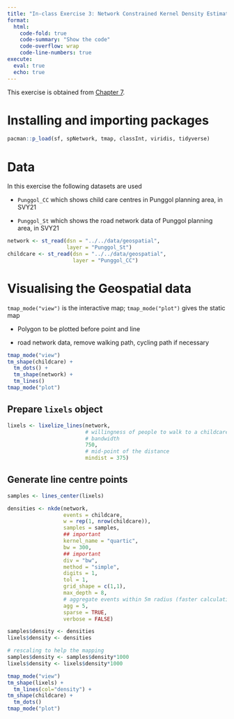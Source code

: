 ```yaml
---
title: "In-class Exercise 3: Network Constrained Kernel Density Estimation (NKDE)"
format: 
  html: 
    code-fold: true
    code-summary: "Show the code"
    code-overflow: wrap
    code-line-numbers: true
execute: 
  eval: true
  echo: true
---
```


This exercise is obtained from [Chapter 7](https://r4gdsa.netlify.app/chap07.html).

# Installing and importing packages

```r
pacman::p_load(sf, spNetwork, tmap, classInt, viridis, tidyverse)
```

# Data

In this exercise the following datasets are used

-   `Punggol_CC` which shows child care centres in Punggol planning area, in SVY21

-   `Punggol_St` which shows the road network data of Punggol planning area, in SVY21

```r
network <- st_read(dsn = "../../data/geospatial",
                   layer = "Punggol_St")
childcare <- st_read(dsn = "../../data/geospatial",
                     layer = "Punggol_CC")
```

# Visualising the Geospatial data

`tmap_mode("view")` is the interactive map; `tmap_mode("plot")` gives the static map

-   Polygon to be plotted before point and line

-   road network data, remove walking path, cycling path if necessary

```r
tmap_mode("view")
tm_shape(childcare) + 
  tm_dots() +
  tm_shape(network) + 
  tm_lines()
tmap_mode("plot")
```

## Prepare `lixels` object

```r
lixels <- lixelize_lines(network,
                         # willingness of people to walk to a childcare centre or MRT station
                         # bandwidth
                         750,
                         # mid-point of the distance
                         mindist = 375)
```

## Generate line centre points

```r
samples <- lines_center(lixels)
```

```r
densities <- nkde(network,
                  events = childcare,
                  w = rep(1, nrow(childcare)),
                  samples = samples,
                  ## important
                  kernel_name = "quartic",
                  bw = 300,
                  ## important
                  div = "bw",
                  method = "simple",
                  digits = 1,
                  tol = 1,
                  grid_shape = c(1,1),
                  max_depth = 8,
                  # aggregate events within 5m radius (faster calculation)
                  agg = 5,
                  sparse = TRUE,
                  verbose = FALSE)
```
```r
samples$density <- densities
lixels$density <- densities
```

```r
# rescaling to help the mapping
samples$density <- samples$density*1000
lixels$density <- lixels$density*1000
```


```r
tmap_mode("view")
tm_shape(lixels) + 
  tm_lines(col="density") +
tm_shape(childcare) +
  tm_dots()
tmap_mode("plot")
```
